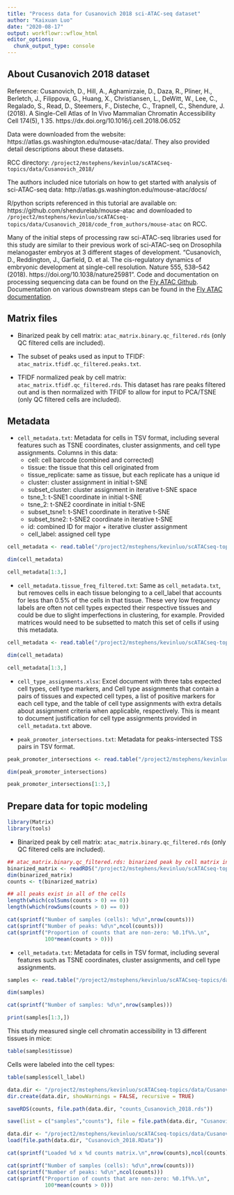```yaml
---
title: "Process data for Cusanovich 2018 sci-ATAC-seq dataset"
author: "Kaixuan Luo"
date: "2020-08-17"
output: workflowr::wflow_html
editor_options:
  chunk_output_type: console
---
```


## About Cusanovich 2018 dataset

Reference: Cusanovich, D., Hill, A., Aghamirzaie, D., Daza, R., Pliner, H., Berletch, J., Filippova, G., Huang, X., Christiansen, L., DeWitt, W., Lee, C., Regalado, S., Read, D., Steemers, F., Disteche, C., Trapnell, C., Shendure, J. (2018). A Single-Cell Atlas of In Vivo Mammalian Chromatin Accessibility Cell 174(5), 1 35. https://dx.doi.org/10.1016/j.cell.2018.06.052

Data were downloaded from the website: https://atlas.gs.washington.edu/mouse-atac/data/. They also provided detail descriptions about these datasets.

RCC directory: `/project2/mstephens/kevinluo/scATACseq-topics/data/Cusanovich_2018/`

The authors included nice tutorials on how to get started with analysis of sci-ATAC-seq data: http://atlas.gs.washington.edu/mouse-atac/docs/

R/python scripts referenced in this tutorial are available on: https://github.com/shendurelab/mouse-atac and downloaded to `/project2/mstephens/kevinluo/scATACseq-topics/data/Cusanovich_2018/code_from_authors/mouse-atac` on RCC. 

Many of the initial steps of processing raw sci-ATAC-seq libraries used for this study are similar to their previous work of sci-ATAC-seq on Drosophila melanogaster embryos at 3 different stages of development. "Cusanovich, D., Reddington, J., Garfield, D. et al. The cis-regulatory dynamics of embryonic development at single-cell resolution. Nature 555, 538–542 (2018). https://doi.org/10.1038/nature25981". Code and documentation on processing sequencing data can be found on the [Fly ATAC Github](https://github.com/shendurelab/fly-atac). Documentation on various downstream steps can be found in the [Fly ATAC documentation](http://atlas.gs.washington.edu/fly-atac/).

## Matrix files

* Binarized peak by cell matrix: `atac_matrix.binary.qc_filtered.rds` (only QC filtered cells are included).

* The subset of peaks used as input to TFIDF: `atac_matrix.tfidf.qc_filtered.peaks.txt`.

* TFIDF normalized peak by cell matrix: `atac_matrix.tfidf.qc_filtered.rds`. This dataset has rare peaks filtered out and is then normalized with TFIDF to allow for input to PCA/TSNE (only QC filtered cells are included).

## Metadata
+ `cell_metadata.txt`: Metadata for cells in TSV format, including several features such as TSNE coordinates, cluster assignments, and cell type assignments. Columns in this data: 
    - cell: cell barcode (combined and corrected)
    - tissue: the tissue that this cell originated from
    - tissue_replicate: same as tissue, but each replicate has a unique id
    - cluster: cluster assignment in initial t-SNE
    - subset_cluster: cluster assignment in iterative t-SNE space
    - tsne_1: t-SNE1 coordinate in initial t-SNE
    - tsne_2: t-SNE2 coordinate in initial t-SNE
    - subset_tsne1: t-SNE1 coordinate in iterative t-SNE
    - subset_tsne2: t-SNE2 coordinate in iterative t-SNE
    - id: combined ID for major + iterative cluster assignment
    - cell_label: assigned cell type

```r
cell_metadata <- read.table("/project2/mstephens/kevinluo/scATACseq-topics/data/Cusanovich_2018/metadata/cell_metadata.txt", header = TRUE, stringsAsFactors = TRUE, sep = "\t")

dim(cell_metadata)

cell_metadata[1:3,]
```

+ `cell_metadata.tissue_freq_filtered.txt`: Same as `cell_metadata.txt`, but removes cells in each tissue belonging to a cell_label that accounts for less than 0.5% of the cells in that tissue. These very low frequency labels are often not cell types expected their respective tissues and could be due to slight imperfections in clustering, for example. Provided matrices would need to be subsetted to match this set of cells if using this metadata.

```r
cell_metadata <- read.table("/project2/mstephens/kevinluo/scATACseq-topics/data/Cusanovich_2018/metadata/cell_metadata.tissue_freq_filtered.txt", header = TRUE, stringsAsFactors = TRUE, sep = "\t")

dim(cell_metadata)

cell_metadata[1:3,]
```

+ `cell_type_assignments.xlsx`: Excel document with three tabs expected cell types, cell type markers, and Cell type assignments that contain a pairs of tissues and expected cell types, a list of positive markers for each cell type, and the table of cell type assignments with extra details about assignment criteria when applicable, respectively. This is meant to document justification for cell type assignments provided in `cell_metadata.txt` above.

+ `peak_promoter_intersections.txt`: Metadata for peaks-intersected TSS pairs in TSV format.

```r
peak_promoter_intersections <- read.table("/project2/mstephens/kevinluo/scATACseq-topics/data/Cusanovich_2018/metadata/peak_promoter_intersections.txt", header = TRUE, stringsAsFactors = TRUE, sep = "\t")

dim(peak_promoter_intersections)

peak_promoter_intersections[1:3,]
```


## Prepare data for topic modeling
```r
library(Matrix)
library(tools)
```

* Binarized peak by cell matrix: `atac_matrix.binary.qc_filtered.rds` (only QC filtered cells are included).
```r

## atac_matrix.binary.qc_filtered.rds: binarized peak by cell matrix in RDS format.
binarized_matrix <- readRDS("/project2/mstephens/kevinluo/scATACseq-topics/data/Cusanovich_2018/ATAC_matrices/atac_matrix.binary.qc_filtered.rds")
dim(binarized_matrix)
counts <- t(binarized_matrix)

## all peaks exist in all of the cells
length(which(colSums(counts > 0) == 0))
length(which(rowSums(counts > 0) == 0))

cat(sprintf("Number of samples (cells): %d\n",nrow(counts)))
cat(sprintf("Number of peaks: %d\n",ncol(counts)))
cat(sprintf("Proportion of counts that are non-zero: %0.1f%%.\n",
            100*mean(counts > 0)))

```

* `cell_metadata.txt`: Metadata for cells in TSV format, including several features such as TSNE coordinates, cluster assignments, and cell type assignments. 
```r
samples <- read.table("/project2/mstephens/kevinluo/scATACseq-topics/data/Cusanovich_2018/metadata/cell_metadata.txt", header = TRUE, stringsAsFactors = FALSE, sep = "\t")

dim(samples)

cat(sprintf("Number of samples: %d\n",nrow(samples)))

print(samples[1:3,])

```

This study measured single cell chromatin accessibility in 13 different tissues in mice:
```r
table(samples$tissue)
```

Cells were labeled into the cell types:
```r
table(samples$cell_label)
```

```r
data.dir <- "/project2/mstephens/kevinluo/scATACseq-topics/data/Cusanovich_2018/processed_data/"
dir.create(data.dir, showWarnings = FALSE, recursive = TRUE)

saveRDS(counts, file.path(data.dir, "counts_Cusanovich_2018.rds"))

save(list = c("samples","counts"), file = file.path(data.dir, "Cusanovich_2018.RData"))

```


```r
data.dir <- "/project2/mstephens/kevinluo/scATACseq-topics/data/Cusanovich_2018/processed_data/"
load(file.path(data.dir, "Cusanovich_2018.RData"))

cat(sprintf("Loaded %d x %d counts matrix.\n",nrow(counts),ncol(counts)))

cat(sprintf("Number of samples (cells): %d\n",nrow(counts)))
cat(sprintf("Number of peaks: %d\n",ncol(counts)))
cat(sprintf("Proportion of counts that are non-zero: %0.1f%%.\n",
            100*mean(counts > 0)))

```
